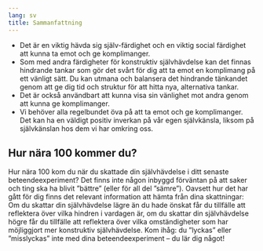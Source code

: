 ```yaml
---
lang: sv
title: Sammanfattning
---
```


-   Det är en viktig hävda sig själv-färdighet och en viktig social
    färdighet att kunna ta emot och ge komplimanger.
-   Som med andra färdigheter för konstruktiv självhävdelse kan det
    finnas hindrande tankar som gör det svårt för dig att ta emot en
    komplimang på ett vänligt sätt. Du kan utmana och balansera det
    hindrande tänkandet genom att ge dig tid och struktur för att hitta
    nya, alternativa tankar.
-   Det är också användbart att kunna visa sin vänlighet mot andra genom
    att kunna ge komplimanger.
-   Vi behöver alla regelbundet öva på att ta emot och ge komplimanger.
    Det kan ha en väldigt positiv inverkan på vår egen självkänsla,
    liksom på självkänslan hos dem vi har omkring oss.

::: {.callout-note}
## Hur nära 100 kommer du?

Hur nära 100 kom du när du skattade din självhävdelse i ditt senaste beteendeexperiment? Det finns inte någon inbyggd förväntan på att saker och ting ska ha blivit ”bättre” (eller för all del ”sämre”). Oavsett hur det har gått för dig finns det relevant information att hämta från dina skattningar: Om du skattar din självhävdelse lägre än du hade önskat får du tillfälle att reflektera över vilka hindren i vardagen är, om du skattar din självhävdelse högre får du tillfälle att reflektera över vilka omständigheter som har möjliggjort mer konstruktiv självhävdelse. Kom ihåg: du ”lyckas” eller ”misslyckas” inte med dina beteendeexperiment -- du lär dig något!
:::